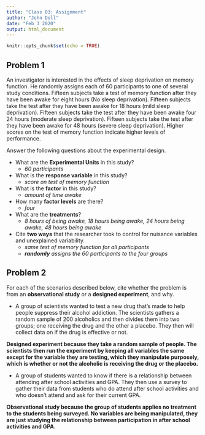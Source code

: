 ```yaml
---
title: "Class 03: Assignment"
author: "John Doll"
date: "Feb 3 2020"
output: html_document
---
```


```r
knitr::opts_chunk$set(echo = TRUE)
```

## Problem 1

An investigator is interested in the effects of sleep deprivation on memory function. He randomly assigns each of 60 participants to one of several study conditions. Fifteen subjects take a test of memory function after they have been awake for eight hours (No sleep deprivation). Fifteen subjects take the test after they have been awake for 18 hours (mild sleep deprivation). Fifteen subjects take the test after they have been awake four 24 hours (moderate sleep deprivation).  Fifteen subjects take the test after they have been awake for 48 hours (severe sleep deprivation). Higher scores on the test of memory function indicate higher levels of performance.

Answer the following questions about the experimental design.

* What are the **Experimental Units** in this study? 
     - *60 participants*
* What is the **response variable** in this study? 
     - *score on test of memory function*
* What is the **factor** in this study? 
     - *amount of time awake*
* How many **factor levels** are there? 
     - *four*
* What are the **treatments**?  
     - *8 hours of being awake, 18 hours being awake, 24 hours being awake, 48 hours being awake* 
* Cite **two ways** that the researcher took to control for nuisance variables and unexplained variability.
     - *same test of memory function for all participants*
     - ***randomly** assigns the 60 participants to the four groups*


## Problem 2

For each of the scenarios described below, cite whether the problem is from an **observational study** or a **designed experiment**, and why.

* A group of scientists wanted to test a new drug that's made to help people suppress their alcohol addiction. The scientists gathers a random sample of 200 alcoholics and then divides them into two groups; one receiving the drug and the other a placebo. They then will collect data on if the drug is effective or not. 

**Designed experiment because they take a random sample of people. The scientists then run the experiment by keeping all variables the same except for the variable they are testing, which they manipulate purposely, which is whether or not the alcoholic is receiving the drug or the placebo.**

* A group of students wanted to know if there is a relationship between attending after school activities and GPA. They then use a survey to gather their data from students who do attend after school activities and who doesn't attend and ask for their current GPA.

**Observational study because the group of students applies no treatment to the students being surveyed. No variables are being manipulated, they are just studying the relationship between participation in after school activities and GPA.**
